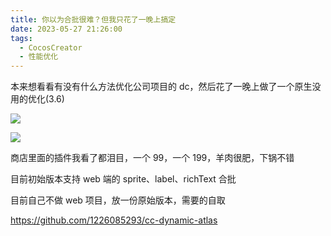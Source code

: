 ```yaml
---
title: 你以为合批很难？但我只花了一晚上搞定
date: 2023-05-27 21:26:00
tags:
  - CocosCreator
  - 性能优化
---
```


本来想看看有没有什么方法优化公司项目的 dc，然后花了一晚上做了一个原生没用的优化(3.6)

![](https://forum.cocos.org/uploads/default/optimized/3X/2/f/2f5567e6b5087aa297836c11f7a0db49cc207e2d_2_481x500.png)

![](https://forum.cocos.org/uploads/default/optimized/3X/a/2/a2ec3d98ab3bdd2dd211b2e34130ce132a48bc6c_2_541x500.png)

商店里面的插件我看了都泪目，一个 99，一个 199，羊肉很肥，下锅不错

目前初始版本支持 web 端的 sprite、label、richText 合批

目前自己不做 web 项目，放一份原始版本，需要的自取

<a href="https://github.com/1226085293/cc-dynamic-atlas" class="onebox" target="_blank">
  https://github.com/1226085293/cc-dynamic-atlas
</a>
